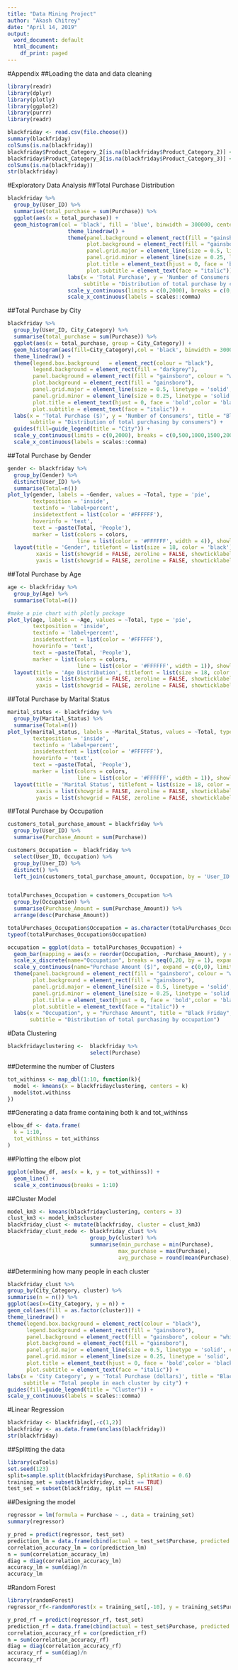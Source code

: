 ---
title: "Data Mining Project"
author: "Akash Chitrey"
date: "April 14, 2019"
output:
  word_document: default
  html_document:
    df_print: paged
---
#Appendix
##Loading the data and data cleaning
```{r, results="hide", fig.show='hide'}
library(readr)
library(dplyr)
library(plotly)
library(ggplot2)
library(purrr)
library(readr)

blackfriday <- read.csv(file.choose())
summary(blackfriday)
colSums(is.na(blackfriday))
blackfriday$Product_Category_2[is.na(blackfriday$Product_Category_2)] <- mean(blackfriday$Product_Category_2, na.rm = T)
blackfriday$Product_Category_3[is.na(blackfriday$Product_Category_3)] <- mean(blackfriday$Product_Category_3, na.rm = T)
colSums(is.na(blackfriday))
str(blackfriday)
```
#Exploratory Data Analysis
##Total Purchase Distribution
```{r, results="hide", fig.show='hide'}
blackfriday %>%
  group_by(User_ID) %>%
  summarise(total_purchase = sum(Purchase)) %>%
  ggplot(aes(x = total_purchase)) + 
  geom_histogram(col = 'black', fill = 'blue', binwidth = 300000, center = 150000) +
                   theme_linedraw() + 
                   theme(panel.background = element_rect(fill = "gainsboro", colour = "white", size = 0.7, linetype = "solid"), 
                         plot.background = element_rect(fill = "gainsboro"), 
                         panel.grid.major = element_line(size = 0.5, linetype = 'solid', colour = "red"), 
                         panel.grid.minor = element_line(size = 0.25, linetype = 'solid', colour = "red"), 
                         plot.title = element_text(hjust = 0, face = 'bold',color = 'black'), 
                         plot.subtitle = element_text(face = "italic")) + 
                   labs(x = 'Total Purchase', y = 'Number of Consumers', title = "Black Friday Sales",
                        subtitle = "Distribution of total purchase by consumers") + 
                   scale_y_continuous(limits = c(0,2000), breaks = c(0,500,1000,1500,2000)) +
                   scale_x_continuous(labels = scales::comma) 
```

##Total Purchase by City
```{r, results="hide", fig.show='hide'}
blackfriday %>%
  group_by(User_ID, City_Category) %>%
  summarise(total_purchase = sum(Purchase)) %>%
  ggplot(aes(x = total_purchase, group = City_Category)) + 
  geom_histogram(aes(fill=City_Category),col = 'black', binwidth = 300000, center = 150000) +
  theme_linedraw() + 
  theme(legend.box.background	= element_rect(colour = "black"),
        legend.background = element_rect(fill = "darkgrey"),
        panel.background = element_rect(fill = "gainsboro", colour = "white", size = 0.5, linetype = "solid"), 
        plot.background = element_rect(fill = "gainsboro"), 
        panel.grid.major = element_line(size = 0.5, linetype = 'solid', colour = "red"), 
        panel.grid.minor = element_line(size = 0.25, linetype = 'solid', colour = "red"), 
        plot.title = element_text(hjust = 0, face = 'bold',color = 'black'), 
        plot.subtitle = element_text(face = "italic")) + 
  labs(x = 'Total Purchase ($)', y = 'Number of Consumers', title = "Black Friday", 
       subtitle = "Distribution of total purchasing by consumers") + 
  guides(fill=guide_legend(title = "City")) +
  scale_y_continuous(limits = c(0,2000), breaks = c(0,500,1000,1500,2000)) +
  scale_x_continuous(labels = scales::comma) 
```

##Total Purchase by Gender
```{r, results="hide", fig.show='hide'}
gender <- blackfriday %>%
  group_by(Gender) %>%
  distinct(User_ID) %>%
  summarise(Total=n())
plot_ly(gender, labels = ~Gender, values = ~Total, type = 'pie',
        textposition = 'inside',
        textinfo = 'label+percent',
        insidetextfont = list(color = '#FFFFFF'),
        hoverinfo = 'text',
        text = ~paste(Total, 'People'),
        marker = list(colors = colors,
                      line = list(color = '#FFFFFF', width = 4)), showlegend = FALSE) %>%
  layout(title = 'Gender', titlefont = list(size = 18, color = 'black'),
         xaxis = list(showgrid = FALSE, zeroline = FALSE, showticklabels = FALSE),
         yaxis = list(showgrid = FALSE, zeroline = FALSE, showticklabels = FALSE))
```

##Total Purchase by Age
```{r, results="hide", fig.show='hide'}
age <- blackfriday %>%
  group_by(Age) %>%
  summarise(Total=n())

#make a pie chart with plotly package
plot_ly(age, labels = ~Age, values = ~Total, type = 'pie',
        textposition = 'inside',
        textinfo = 'label+percent',
        insidetextfont = list(color = '#FFFFFF'),
        hoverinfo = 'text',
        text = ~paste(Total, 'People'),
        marker = list(colors = colors,
                      line = list(color = '#FFFFFF', width = 1)), showlegend = FALSE) %>%
  layout(title = 'Age Distribution', titlefont = list(size = 18, color = 'black'),
         xaxis = list(showgrid = FALSE, zeroline = FALSE, showticklabels = FALSE),
         yaxis = list(showgrid = FALSE, zeroline = FALSE, showticklabels = FALSE))
```

##Total Purchase by Marital Status
```{r, results="hide", fig.show='hide'}
marital_status <- blackfriday %>%
  group_by(Marital_Status) %>%
  summarise(Total=n())
plot_ly(marital_status, labels = ~Marital_Status, values = ~Total, type = 'pie',
        textposition = 'inside',
        textinfo = 'label+percent',
        insidetextfont = list(color = '#FFFFFF'),
        hoverinfo = 'text',
        text = ~paste(Total, 'People'),
        marker = list(colors = colors,
                      line = list(color = '#FFFFFF', width = 1)), showlegend = FALSE) %>%
  layout(title = 'Marital Status', titlefont = list(size = 18, color = 'black'),
         xaxis = list(showgrid = FALSE, zeroline = FALSE, showticklabels = FALSE),
         yaxis = list(showgrid = FALSE, zeroline = FALSE, showticklabels = FALSE))
```

##Total Purchase by Occupation
```{r, results="hide", fig.show='hide'}
customers_total_purchase_amount = blackfriday %>%
  group_by(User_ID) %>%
  summarise(Purchase_Amount = sum(Purchase))

customers_Occupation =  blackfriday %>%
  select(User_ID, Occupation) %>%
  group_by(User_ID) %>%
  distinct() %>%
  left_join(customers_total_purchase_amount, Occupation, by = 'User_ID')


totalPurchases_Occupation = customers_Occupation %>%
  group_by(Occupation) %>%
  summarise(Purchase_Amount = sum(Purchase_Amount)) %>%
  arrange(desc(Purchase_Amount))

totalPurchases_Occupation$Occupation = as.character(totalPurchases_Occupation$Occupation)
typeof(totalPurchases_Occupation$Occupation)

occupation = ggplot(data = totalPurchases_Occupation) +
  geom_bar(mapping = aes(x = reorder(Occupation, -Purchase_Amount), y = Purchase_Amount, fill = Occupation), stat = 'identity') +
  scale_x_discrete(name="Occupation", breaks = seq(0,20, by = 1), expand = c(0,0)) +
  scale_y_continuous(name="Purchase Amount ($)", expand = c(0,0), limits = c(0, 300000000)) +
  theme(panel.background = element_rect(fill = "gainsboro", colour = "white", size = 0.5, linetype = "solid"), 
        plot.background = element_rect(fill = "gainsboro"), 
        panel.grid.major = element_line(size = 0.5, linetype = 'solid', colour = "red"), 
        panel.grid.minor = element_line(size = 0.25, linetype = 'solid', colour = "red"), 
        plot.title = element_text(hjust = 0, face = 'bold',color = 'black'), 
        plot.subtitle = element_text(face = "italic")) + 
  labs(x = "Occupation", y = "Purchase Amount", title = "Black Friday", 
       subtitle = "Distribution of total purchasing by occupation")
```

#Data Clustering
```{r, results="hide", fig.show='hide'}

blackfridayclustering <-  blackfriday %>%
                          select(Purchase)
```
##Determine the number of Clusters
```{r, results="hide", fig.show='hide'}
tot_withinss <- map_dbl(1:10, function(k){
  model <- kmeans(x = blackfridayclustering, centers = k)
  model$tot.withinss
})
```
##Generating a data frame containing both k and tot_withinss
```{r, results="hide", fig.show='hide'}
elbow_df <- data.frame(
  k = 1:10,
  tot_withinss = tot_withinss
)
```
##Plotting the elbow plot
```{r, results="hide", fig.show='hide'}
ggplot(elbow_df, aes(x = k, y = tot_withinss)) +
  geom_line() +
  scale_x_continuous(breaks = 1:10)
```

##Cluster Model
```{r, results="hide", fig.show='hide'}
model_km3 <- kmeans(blackfridayclustering, centers = 3)
clust_km3 <- model_km3$cluster
blackfriday_clust <- mutate(blackfriday, cluster = clust_km3)
blackfriday_clust_node <- blackfriday_clust %>%
                          group_by(cluster) %>%
                          summarise(min_purchase = min(Purchase),
                                   max_purchase = max(Purchase),
                                   avg_purchase = round(mean(Purchase),0))
```
##Determining how many people in each cluster
```{r, results="hide", fig.show='hide'}
blackfriday_clust %>%
group_by(City_Category, cluster) %>%
summarise(n = n()) %>%
ggplot(aes(x=City_Category, y = n)) +
geom_col(aes(fill = as.factor(cluster))) +
theme_linedraw() + 
theme(legend.box.background	= element_rect(colour = "black"),
      legend.background = element_rect(fill = "gainsboro"),
      panel.background = element_rect(fill = "gainsboro", colour = "white", size = 0.5, linetype = "solid"), 
      plot.background = element_rect(fill = "gainsboro"), 
      panel.grid.major = element_line(size = 0.5, linetype = 'solid', colour = "red"), 
      panel.grid.minor = element_line(size = 0.25, linetype = 'solid', colour = "red"), 
      plot.title = element_text(hjust = 0, face = 'bold',color = 'black'),
      plot.subtitle = element_text(face = "italic")) + 
labs(x = 'City Category', y = 'Total Purchase (dollars)', title = "Black Friday",
     subtitle = "Total people in each cluster by city") + 
guides(fill=guide_legend(title = "Cluster")) + 
scale_y_continuous(labels = scales::comma) 
```
#Linear Regression
```{r, results="hide", fig.show='hide'}
blackfriday <- blackfriday[,-c(1,2)]
blackfriday <- as.data.frame(unclass(blackfriday))
str(blackfriday)
```
##Splitting the data
```{r, results="hide", fig.show='hide'}
library(caTools)
set.seed(123)
split=sample.split(blackfriday$Purchase, SplitRatio = 0.6)
training_set = subset(blackfriday, split == TRUE)
test_set = subset(blackfriday, split == FALSE)
```
##Designing the model
```{r, results="hide", fig.show='hide'}
regressor = lm(formula = Purchase ~ ., data = training_set)
summary(regressor)

y_pred = predict(regressor, test_set)
prediction_lm = data.frame(cbind(actual = test_set$Purchase, predicted = y_pred))
correlation_accuracy_lm = cor(prediction_lm)
n = sum(correlation_accuracy_lm)
diag = diag(correlation_accuracy_lm)
accuracy_lm = sum(diag)/n
accuracy_lm
```
#Random Forest
```{r, results='hide', fig.show='hide'}
library(randomForest)
regressor_rf<-randomForest(x = training_set[,-10], y = training_set$Purchase, ntree = 100)

y_pred_rf = predict(regressor_rf, test_set)
prediction_rf = data.frame(cbind(actual = test_set$Purchase, predicted = y_pred_rf))
correlation_accuracy_rf = cor(prediction_rf)
n = sum(correlation_accuracy_rf)
diag = diag(correlation_accuracy_rf)
accuracy_rf = sum(diag)/n
accuracy_rf
```